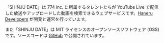 


「SHINJU DATE」は 774 inc. に所属するタレントたちが YouTube Live で配信した放送やアップロードした動画を検索できるウェブサービスです。[Haneru Developers](https://haneru.dev/) が開発と運営を行っています。

また「SHINJU DATE」は MIT ライセンスのオープンソースソフトウェア (OSS) です。ソースコードは [GitHub](https://github.com/inabagumi/shinju-date) で公開されています。
